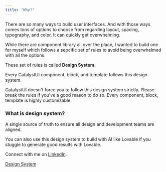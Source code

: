 ```yaml
---
title: "Why?"
---
```


There are so many ways to build user interfaces. And with those ways comes tons of options to choose from regarding layout, spacing, typography, and color. It can quickly get overwhelming.

While there are component library all over the place, I wanted to build one for myself which follows a sepcific set of rules to avoid being overwhelmed with all the options.

These set of rules is called **Design System**.

Every CatalystUI component, block, and template follows this design system.

CatalystUI doesn't force you to follow this design system strictly. Please break the rules if you've a good reason to do so. Every component, block, template is highly customizable.

### What is design system?

A single source of truth to ensure all design and development teams are aligned.

You can also use this design system to build with AI like Lovable if you stuggle to generate good results with Lovable.

Connect with me on [LinkedIn](https://linkedin.com/in/swastikyadav).

[Design System](/documentation/design-system)
